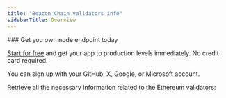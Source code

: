 ---
title: "Beacon Chain validators info"
sidebarTitle: Overview
---

<Check>
  ### Get you own node endpoint today

  [Start for free](https://console.chainstack.com/) and get your app to production levels immediately. No credit card required.

  You can sign up with your GitHub, X, Google, or Microsoft account.
</Check>

Retrieve all the necessary information related to the Ethereum validators:

<CardGroup>
<Card title="Get voluntary exits" href="api-reference/ethereum_beacon_chain_api/validatiors_info/voluntary_exits" icon="angle-right" iconType="solid" horizontal />
<Card title="Get proposer slashings from the beacon pool" href="api-reference/ethereum_beacon_chain_api/validatiors_info/proposer_slashings" icon="angle-right" iconType="solid" horizontal />
<Card title="Get attester slashings" href="api-reference/ethereum_beacon_chain_api/validatiors_info/attester_slashings" icon="angle-right" iconType="solid" horizontal />
<Card title="Get attestations from the beacon pool" href="api-reference/ethereum_beacon_chain_api/validatiors_info/beacon_pool_attestations" icon="angle-right" iconType="solid" horizontal />
<Card title="Validator balances by state ID" href="api-reference/ethereum_beacon_chain_api/validatiors_info/validator_balances" icon="angle-right" iconType="solid" horizontal />
<Card title="Validator information by state and ID or public key" href="api-reference/ethereum_beacon_chain_api/validatiors_info/validator_information_by_state_id_or_public_key" icon="angle-right" iconType="solid" horizontal />
<Card title="Validators information from state ID" href="api-reference/ethereum_beacon_chain_api/validatiors_info/validator_information_by_state_id" icon="angle-right" iconType="solid" horizontal />
<Card title="Get proposer duties" href="api-reference/ethereum_beacon_chain_api/validatiors_info/proposer_duties" icon="angle-right" iconType="solid" horizontal />
<Card title="Produce unsigned block" href="api-reference/ethereum_beacon_chain_api/validatiors_info/produce_unsigned_block" icon="angle-right" iconType="solid" horizontal />
<Card title="Produce an unsigned blinded block" href="api-reference/ethereum_beacon_chain_api/validatiors_info/produce_unsigned_blinded_block" icon="angle-right" iconType="solid" horizontal />
<Card title="Get attestation data" href="api-reference/ethereum_beacon_chain_api/validatiors_info/attestation_data" icon="angle-right" iconType="solid" horizontal />
<Card title="Get attestations of the beacon block by block\_id" href="api-reference/ethereum_beacon_chain_api/validatiors_info/attestation_of_beacon_block_by_block_id" icon="angle-right" iconType="solid" horizontal />
</CardGroup>
